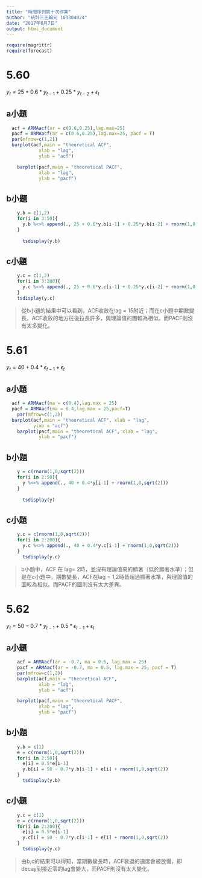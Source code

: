 ---
title: "時間序列第十次作業"
author: "統計三王翰元 103304024"
date: "2017年6月7日"
output: html_document
---

```{r echo=F}
require(magrittr)
require(forecast)
```

# 5.60

$y_{t} = 25 + 0.6*y_{t-1} + 0.25*y_{t-2} + \epsilon_{t}$

## a小題

```{r}
  acf = ARMAacf(ar = c(0.6,0.25),lag.max=25)
  pacf = ARMAacf(ar = c(0.6,0.25),lag.max=25, pacf = T)
  par(mfrow=c(1,2))  
  barplot(acf,main = "theoretical ACF",
            xlab = "lag",
            ylab = "acf")

    barplot(pacf,main = "theoretical PACF",
            xlab = "lag",
            ylab = "pacf")
```

## b小題

```{r}
    y.b = c(1,2)
    for(i in 3:50){
      y.b %<>% append(., 25 + 0.6*y.b[i-1] + 0.25*y.b[i-2] + rnorm(1,0,1))
    }
      
      tsdisplay(y.b)
```

## c小題

```{r}
    y.c = c(1,2)
    for(i in 3:200){
      y.c %<>% append(., 25 + 0.6*y.c[i-1] + 0.25*y.c[i-2] + rnorm(1,0,1))
    }
    tsdisplay(y.c)
```

> 從b小題的結果中可以看到，ACF收斂在lag = 15附近；而在c小題中期數變長，ACF收斂的地方往後拉長許多，與理論值的圖較為相似。而PACF則沒有太多變化。

# 5.61

$y_{t} = 40 + 0.4*\epsilon_{t-1} + \epsilon_{t}$

## a小題

```{r}
  acf = ARMAacf(ma = c(0.4),lag.max = 25)
  pacf = ARMAacf(ma = 0.4,lag.max = 25,pacf=T)
    par(mfrow=c(1,2))    
  barplot(acf,main = "theoretical ACF", xlab = "lag",
          ylab = "acf")
    barplot(pacf,main = "theoretical ACF", xlab = "lag",
            ylab = "pacf")
```

## b小題

```{r}
    y = c(rnorm(1,0,sqrt(2)))
    for(i in 2:50){
      y %<>% append(., 40 + 0.4*y[i-1] + rnorm(1,0,sqrt(2)))
    }
      
      tsdisplay(y)
```

## c小題

```{r}
    y.c = c(rnorm(1,0,sqrt(2)))
    for(i in 2:200){
      y.c %<>% append(., 40 + 0.4*y.c[i-1] + rnorm(1,0,sqrt(2)))
    }
      tsdisplay(y.c)
```

> b小題中，ACF 在 lag= 2時，並沒有理論值來的顯著（低於顯著水準）；但是在c小題中，期數變長，ACF在lag = 1,2時皆超過顯著水準，與理論值的圖較為相似。而PACF的圖則沒有太大差異。

# 5.62

$y_{t} = 50 - 0.7*y_{t-1} + 0.5*\epsilon_{t-1} + \epsilon_{t}$

## a小題

```{r}
    acf = ARMAacf(ar = -0.7, ma = 0.5, lag.max = 25)
    pacf = ARMAacf(ar = -0.7, ma = 0.5, lag.max = 25, pacf = T)
    par(mfrow=c(1,2))  
    barplot(acf,main = "theoretical ACF",
            xlab = "lag",
            ylab = "acf")

    barplot(pacf,main = "theoretical PACF",
            xlab = "lag",
            ylab = "pacf")
```

## b小題

```{r}
    y.b = c(1)
    e = c(rnorm(1,0,sqrt(2)))
    for(i in 2:50){
      e[i] = 0.5*e[i-1]
      y.b[i] = 50 - 0.7*y.b[i-1] + e[i] + rnorm(1,0,sqrt(2))
    }
      tsdisplay(y.b)
```

## c小題

```{r}
    y.c = c(1)
    e = c(rnorm(1,0,sqrt(2)))
    for(i in 2:200){
      e[i] = 0.5*e[i-1]
      y.c[i] = 50 - 0.7*y.c[i-1] + e[i] + rnorm(1,0,sqrt(2))
    }
      tsdisplay(y.c)
```

> 由b,c的結果可以得知，當期數變長時，ACF衰退的速度會被放慢，即decay到接近零的lag會變大，而PACF則沒有太大變化。